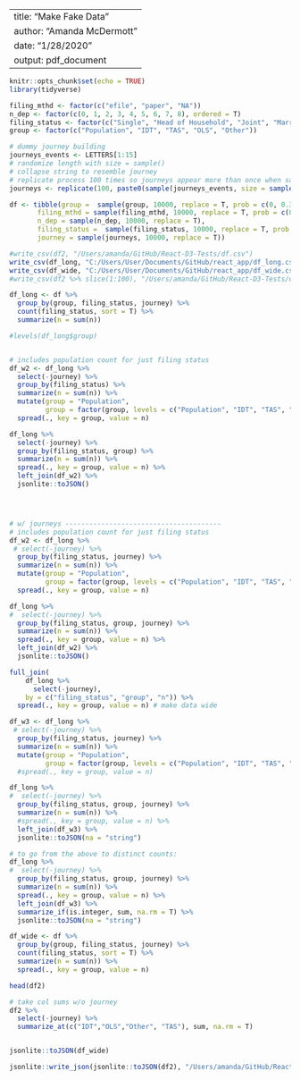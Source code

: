 
---
title: "Make Fake Data"
author: "Amanda McDermott"
date: "1/28/2020"
output: pdf_document
---

```r
knitr::opts_chunk$set(echo = TRUE)
library(tidyverse)
```

```r
filing_mthd <- factor(c("efile", "paper", "NA"))
n_dep <- factor(c(0, 1, 2, 3, 4, 5, 6, 7, 8), ordered = T)
filing_status <- factor(c("Single", "Head of Household", "Joint", "Married/Separate", "Window(ed)"), ordered = T)
group <- factor(c("Population", "IDT", "TAS", "OLS", "Other"))
```

```r
# dummy journey building
journeys_events <- LETTERS[1:15]
# randomize length with size = sample()
# collapse string to resemble journey
# replicate process 100 times so journeys appear more than once when sampled
journeys <- replicate(100, paste0(sample(journeys_events, size = sample(3:10), replace = T), collapse = " > "))
```


```r
df <- tibble(group =  sample(group, 10000, replace = T, prob = c(0, 0.3, 0.1, 0.2,0.4)),
       filing_mthd = sample(filing_mthd, 10000, replace = T, prob = c(0.5, 0.4, 0.1)),
       n_dep = sample(n_dep, 10000, replace = T),
       filing_status =  sample(filing_status, 10000, replace = T, prob = c(0.4, 0.3, 0.2,0.05,0.05)),
       journey = sample(journeys, 10000, replace = T))

#write_csv(df2, "/Users/amanda/GitHub/React-D3-Tests/df.csv")
write_csv(df_long, "C:/Users/User/Documents/GitHub/react_app/df_long.csv")
write_csv(df_wide, "C:/Users/User/Documents/GitHub/react_app/df_wide.csv")
#write_csv(df2 %>% slice(1:100), "/Users/amanda/GitHub/React-D3-Tests/df.csv")

df_long <- df %>% 
  group_by(group, filing_status, journey) %>%
  count(filing_status, sort = T) %>% 
  summarize(n = sum(n)) 

#levels(df_long$group)


# includes population count for just filing status
df_w2 <- df_long %>% 
  select(-journey) %>% 
  group_by(filing_status) %>% 
  summarize(n = sum(n)) %>% 
  mutate(group = "Population",
         group = factor(group, levels = c("Population", "IDT", "TAS", "OLS", "Other"))) %>% 
  spread(., key = group, value = n)

df_long %>% 
  select(-journey) %>% 
  group_by(filing_status, group) %>% 
  summarize(n = sum(n)) %>% 
  spread(., key = group, value = n) %>% 
  left_join(df_w2) %>% 
  jsonlite::toJSON()




# w/ journeys ---------------------------------------
# includes population count for just filing status
df_w2 <- df_long %>% 
 # select(-journey) %>% 
  group_by(filing_status, journey) %>% 
  summarize(n = sum(n)) %>% 
  mutate(group = "Population",
         group = factor(group, levels = c("Population", "IDT", "TAS", "OLS", "Other"))) %>% 
  spread(., key = group, value = n)

df_long %>% 
#  select(-journey) %>% 
  group_by(filing_status, group, journey) %>% 
  summarize(n = sum(n)) %>% 
  spread(., key = group, value = n) %>% 
  left_join(df_w2) %>% 
  jsonlite::toJSON()
```


```r

full_join(
    df_long %>% 
      select(-journey), 
    by = c("filing_status", "group", "n")) %>% 
  spread(., key = group, value = n) # make data wide

df_w3 <- df_long %>% 
 # select(-journey) %>% 
  group_by(filing_status, journey) %>% 
  summarize(n = sum(n)) %>% 
  mutate(group = "Population",
         group = factor(group, levels = c("Population", "IDT", "TAS", "OLS", "Other"))) #%>% 
  #spread(., key = group, value = n)

df_long %>% 
#  select(-journey) %>% 
  group_by(filing_status, group, journey) %>% 
  summarize(n = sum(n)) %>% 
  #spread(., key = group, value = n) %>% 
  left_join(df_w3) %>% 
  jsonlite::toJSON(na = "string")

# to go from the above to distinct counts:
df_long %>% 
#  select(-journey) %>% 
  group_by(filing_status, group, journey) %>% 
  summarize(n = sum(n)) %>% 
  spread(., key = group, value = n) %>% 
  left_join(df_w3) %>% 
  summarize_if(is.integer, sum, na.rm = T) %>% 
  jsonlite::toJSON(na = "string")
```

```r
df_wide <- df %>% 
  group_by(group, filing_status, journey) %>%
  count(filing_status, sort = T) %>% 
  summarize(n = sum(n)) %>% 
  spread(., key = group, value = n)

head(df2)

# take col sums w/o journey
df2 %>% 
  select(-journey) %>% 
  summarize_at(c("IDT","OLS","Other", "TAS"), sum, na.rm = T)


jsonlite::toJSON(df_wide)

jsonlite::write_json(jsonlite::toJSON(df2), "/Users/amanda/GitHub/React-D3-Tests/df.json", pretty = F)
```
